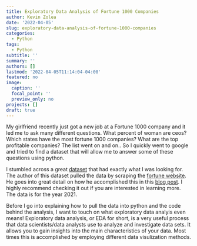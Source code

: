 ```yaml
---
title: Exploratory Data Analysis of Fortune 1000 Companies
author: Kevin Zolea
date: '2022-04-05'
slug: exploratory-data-analysis-of-fortune-1000-companies
categories:
  - Python
tags:
  - Python
subtitle: ''
summary: ''
authors: []
lastmod: '2022-04-05T11:14:04-04:00'
featured: no
image:
  caption: ''
  focal_point: ''
  preview_only: no
projects: []
draft: true 
---
```

My girlfriend recently just got a new job at a Fortune 1000 company and it led me to ask many different questions. What percent of woman are ceos? Which states have the most fortune 1000 companies? What are the top profitable companies? The list went on and on.. So I quickly went to google and tried to find a dataset that will allow me to answer some of these questions using python.

I stumbled across a great [dataset](https://www.kaggle.com/datasets/winston56/fortune-500-data-2021) that had exactly what I was looking for. The author of this dataset pulled the data by scraping the [fortune website](https://fortune.com/). He goes into great detail on how he accomplished this in this [blog post](https://www.kaggle.com/code/winston56/fortune-500-data-collection/notebook). I highly recommend checking it out if you are interested in learning more. The data is for the year 2021.

Before I go into explaining how to pull the data into python and the code behind the analysis, I want to touch on what exploratory data analyis even means! Exploratory data analysis, or EDA for short, is a very useful process that data scientists/data analysts use to analyze and investigate data sets. It allows you to gain insights into the main characteristics of your data. Most times this is accomplished by employing different data visulization methods.










